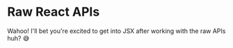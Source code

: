 # Raw React APIs

Wahoo! I'll bet you're excited to get into JSX after working with the raw APIs
huh? 😅
